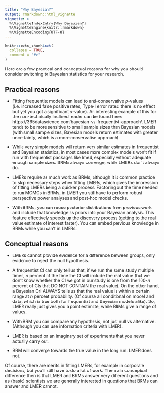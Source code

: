 ```yaml
---
title: "Why Bayesian?"
output: rmarkdown::html_vignette
vignette: >
  %\VignetteIndexEntry{Why Bayesian?}
  %\VignetteEngine{knitr::rmarkdown}
  %\VignetteEncoding{UTF-8}
---
```


```r
knitr::opts_chunk$set(
  collapse = TRUE,
  comment = "#>"
)
```

Here are a few practical and conceptual reasons for why you should consider switching to Bayesian statistics for your research.

## Practical reasons

- Fitting frequentist models can lead to anti-conservative *p*-values (i.e. increased false positive rates, Type-I error rates: there is no effect but yet you got a significant *p*-value). An interesting example of this for the non-technically inclined reader can be found here: https://365datascience.com/bayesian-vs-frequentist-approach/. LMER tends to be more sensitive to small sample sizes than Bayesian models (with small sample sizes, Bayesian models return estimates with greater uncertainty, which is a more conservative approach).

- While very simple models will return very similar estimates in frequentist and Bayesian statistics, in most cases more complex models won't fit if run with frequentist packages like lme4, especially without adequate enough sample sizes. BRMs always converge, while LMERs don't always do.

- LMERs require as much work as BRMs, although it is common practice to skip necessary steps when fitting LMERs, which gives the impression of fitting LMERs being a quicker process. Factoring out the time needed to run MCMCs in BRMs, in LMER you still have to perform robust perspective power analyses and post-hoc model checks.

- With BRMs, you can reuse posterior distributions from previous work and include that knowledge as priors into your Bayesian analysis. This feature effectively speeds up the discovery process (getting to the real value estimate of interest faster). You can embed previous knowledge in BRMs while you can't in LMERs.

## Conceptual reasons

- LMERs cannot provide evidence for a difference between groups, only evidence to reject the null hypothesis.

- A frequentist CI can only tell us that, if we run the same study multiple times, *n* percent of the time the CI will include the real value (but we don't know whether the CI we got in our study is one from the 100-*n* percent of CIs that DO NOT CONTAIN the real value). On the other hand, a Bayesian CrI ALWAYS tells us that the real value is within a certain range at *n* percent probability. (Of course all conditional on model and data, which is true both for frequentist and Bayesian models alike). So, LMER really just gives you a point estimate, while BRMs give a range of values.

- With BRM you can compare any hypothesis, not just null vs alternative. (Although you can use information criteria with LMER).

- LMER is based on an imaginary set of experiments that you never actually carry out.

- BRM will converge towards the true value in the long run. LMER does not.

Of course, there are merits in fitting LMERs, for example in corporate decisions, but you'll still have to do a lot of work. The main conceptual difference then is that LMER and BRMs answer very different questions and as (basic) scientists we are generally interested in questions that BRMs can answer and LMER cannot.

<br>

